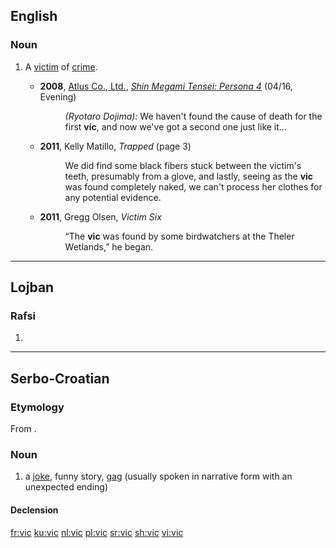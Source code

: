 {{also|Vic|VIC|víc|viç|vic.|Vic.}}
==English==

===Noun===
{{en-noun}}

# {{lb|en|slang}} A [[victim]] of [[crime]].
#* '''2008''', [[w:Atlus|Atlus Co., Ltd.]], ''[[w:Shin Megami Tensei: Persona 4|Shin Megami Tensei: Persona 4]]'' (04/16, Evening)
#*: ''(Ryotaro Dojima):'' We haven't found the cause of death for the first '''vic''', and now we've got a second one just like it…
#* '''2011''', Kelly Matillo, ''Trapped'' (page 3)
#*: We did find some black fibers stuck between the victim's teeth, presumably from a glove, and lastly, seeing as the '''vic''' was found completely naked, we can't process her clothes for any potential evidence.
#* '''2011''', Gregg Olsen, ''Victim Six''
#*: “The '''vic''' was found by some birdwatchers at the Theler Wetlands,” he began.

----

==Lojban==

===Rafsi===
{{jbo-rafsi}}

# {{jbo-rafsi of|vimcu}}

----

==Serbo-Croatian==

===Etymology===
From {{etyl|de|sh}} {{m|de|Witz}}.

===Noun===
{{sh-noun|g=m|head=vȉc|r|ви̏ц}}

# a [[joke]], funny story, [[gag]] (usually spoken in narrative form with an unexpected ending)

====Declension====
{{sh-decl-noun
|vȉc|vicevi
|vìca|viceva
|vicu|vicevima
|vic|viceve
|vicu|vicevi
|vicu|vicevima
|vicem|vicevima
}}

[[fr:vic]]
[[ku:vic]]
[[nl:vic]]
[[pl:vic]]
[[sr:vic]]
[[sh:vic]]
[[vi:vic]]